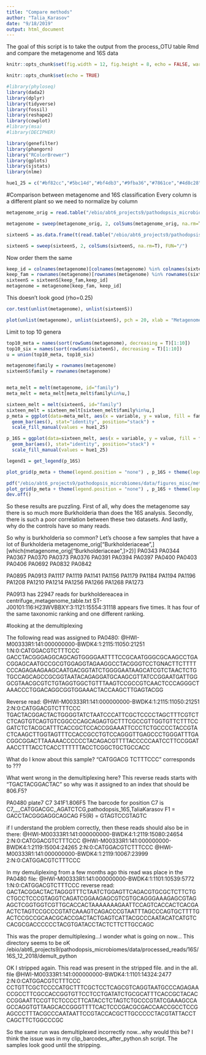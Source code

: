 ```yaml
---
title: "Compare methods"
author: "Talia_Karasov"
date: "9/18/2019"
output: html_document
---
```

The goal of this script is to take the output from the process_OTU table Rmd and compare the metagenome and 16S data

```r
knitr::opts_chunk$set(fig.width = 12, fig.height = 8, echo = FALSE, warning = FALSE, message = FALSE, cache = TRUE)
```

```r
knitr::opts_chunk$set(echo = TRUE)

#library(phyloseq)
library(dada2)
library(dplyr)
library(tidyverse)
library(fossil)
library(reshape2)
library(cowplot)
#library(msa)
#library(DECIPHER)

library(genefilter)
library(phangorn)
library("RColorBrewer")
library(gplots)
library(sjstats)
library(nlme)

hue1_25 = c("#bf82cc","#5bc14d","#bf4db3","#9fba36","#7861ce","#4d8c28","#d83e76","#44c181","#d0452f","#4aadd6","#d6812c","#667fc7","#cbaa3b","#9c4769","#7dba6f","#dd809f","#3e8148","#c25d4d","#59c5b0","#de986d","#2f8a72","#91692e","#afb16c","#5f6c2b","#84892d")

```

#Comparison between metagenome and 16S classification
Every column is a different plant so we need to normalize by column
```r
metagenome_orig = read.table("/ebio/abt6_projects9/pathodopsis_microbiomes/data/processed_reads/2018_9_metagenome_reads/meta_family_corrected_per_plant.csv", sep=",", header=T, row.names = 1)

metagenome = sweep(metagenome_orig, 2, colSums(metagenome_orig, na.rm=T), FUN="/")

sixteenS = as.data.frame(t(read.table("/ebio/abt6_projects9/pathodopsis_microbiomes/data/processed_reads/16S/sixteenS_family.csv", sep=",", header=T, row.names = 1)))

sixteenS = sweep(sixteenS, 2, colSums(sixteenS, na.rm=T), FUN="/")

```

Now order them the same
```r
keep_id = colnames(metagenome)[colnames(metagenome) %in% colnames(sixteenS)]
keep_fam = rownames(metagenome)[rownames(metagenome) %in% rownames(sixteenS)]
sixteenS = sixteenS[keep_fam,keep_id]
metagenome = metagenome[keep_fam, keep_id]

```

This doesn't look good (rho=0.25)
```r
cor.test(unlist(metagenome), unlist(sixteenS))

plot(unlist(metagenome), unlist(sixteenS), pch = 20, xlab = "Metagenome", ylab = "16S")
```

Limit to top 10 genera
```r
top10_meta = names(sort(rowSums(metagenome), decreasing = T)[1:10])
top10_six = names(sort(rowSums(sixteenS), decreasing = T)[1:10])
u = union(top10_meta, top10_six)
```

```r
metagenome$family = rownames(metagenome)
sixteenS$family = rownames(metagenome)


meta_melt = melt(metagenome, id="family")
meta_melt = meta_melt[meta_melt$family%in%u,]

sixteen_melt = melt(sixteenS, id="family")
sixteen_melt = sixteen_melt[sixteen_melt$family%in%u,]
p_meta = ggplot(data=meta_melt, aes(x = variable, y = value, fill = family)) +
  geom_bar(aes(), stat="identity", position="stack") +
  scale_fill_manual(values = hue1_25)

p_16S = ggplot(data=sixteen_melt, aes(x = variable, y = value, fill = family)) +
  geom_bar(aes(), stat="identity", position="stack") +
  scale_fill_manual(values = hue1_25)

legend1 = get_legend(p_16S)

plot_grid(p_meta + theme(legend.position = "none") , p_16S + theme(legend.position = "none", axis.title.y = element_blank()), legend1, nrow = 1)

pdf("/ebio/abt6_projects9/pathodopsis_microbiomes/data/figures_misc/metagenome_vs_16S_disaster.pdf")
plot_grid(p_meta + theme(legend.position = "none") , p_16S + theme(legend.position = "none", axis.title.y = element_blank()), legend1, nrow = 1)
dev.off()

```
So these results are puzzling. First of all, why does the metagenome say there is so much more Burkholderia than does the 16S analysis. Secondly, there is such a poor correlation between these two datasets. And lastly, why do the controls have so many reads.

So why is burkholderia so common? Let's choose a few samples that have a lot of Burkholderia
metagenome_orig["Burkholderiaceae",][which(metagenome_orig["Burkholderiaceae",]>2)]
PA0343   PA0344   PA0367   PA0370   PA0373   PA0376   PA0391   PA0394   PA0397   PA0400   PA0403   PA0406   PA0692   PA0832   PA0842

 PA0895   PA0913   PA1117   PA1119   PA1141   PA1156   PA1179   PA1184   PA1194   PA1196   PA1208   PA1210  PA1214   PA1256   PA1266   PA1268   PA1273


PA0913 has 22947 reads for burkholdereacea in centrifuge_metagenome_table.txt
ST-J00101:116:H23WVBBXY:3:1121:15554:31118 appears five times. It has four of the same taxonomic ranking and one different ranking. 



#looking at the demultiplexing

The following read was assigned to PA0480: 
@HWI-M00333R1:141:000000000-BWDK4:1:2115:11050:21251 1:N:0:CATGGACGTCTTTCCC
GACCTACGGGAGGCAGCAGTGGGGAATTTTCCGCAATGGGCGCAAGCCTGACGGAGCAATGCCGCGTGGAGGTAGAAGGCCTACGGGTCCTGNACTTCTTTTCCCAGAGAAGAAGCAATGACGGTATCTGGGGAATAAGCATCGTCTAACTCTGTGCCAGCAGCCGCGGTAATACAGAGGATGCAAGCGTTATCCGGAATGATTGGGCGTAACGCGTCTGTAGGTGGCTGTTTAAGTCCGCCGTCAACTCCCAGGGCTAAACCCTGGACAGGCGGTGGAAACTACCAAGCTTGAGTACGG

Reverse read:
@HWI-M00333R1:141:000000000-BWDK4:1:2115:11050:21251 2:N:0:CATGGACGTCTTTCCC
TGACTACGGACTACTGGGGTATCTAATCCCATTCGCTCCCCTAGCTTTCGTCTCTCAGTGTCAGTGTCGGCCCAGCAGAGTGCTTTCGCCGTTGGTGTTCTTTCCGATCTCTACGCATTTCACCGCTCCACCGGAAATTCCCTCTGCCCCTACCGTACTCAAGCTTGGTAGTTTCCACCGCCTGTCCAGGGTTGAGCCCTGGGATTTGACGGCGGACTTAAAAACCCCCCTACAGACGTTTTACCCCCAATCCTTCCGGATAACCTTTACCTCACCTTTTTTACCTCGGCTGCTGCCACC

What do I know about this sample?
"CATGGACG TCTTTCCC" corresponds to ???

What went wrong in the demultiplexing here? This reverse reads starts with "TGACTACGGACTAC" so why was it assigned to an index that should be 806.F5?

PA0480		plate7	C7	341F1.806F5
The barcode for position C7 is C7,,,,,CATGGACGC,,AGATCTCG,pathodopsis_16S,TaliaKarasov
F1 = GACCTACGGGAGGCAGCAG
F5(R) = GTAGTCCGTAGTC

if I understand the problem correctly, then these reads should also be in there:
@HWI-M00333R1:141:000000000-BWDK4:1:2119:15080:24654 2:N:0:CATGGACGTCTTTCCC
@HWI-M00333R1:141:000000000-BWDK4:1:2119:15004:24265 2:N:0:CATGGACGTCTTTCCC
@HWI-M00333R1:141:000000000-BWDK4:1:2119:10067:23999 2:N:0:CATGGACGTCTTTCCC

In my demuliplexing from a few months ago this read was place in the PA0480 file:
@HWI-M00333R1:141:000000000-BWDK4:1:1101:10539:5772 1:N:0:CATGGACGTCTTTCCC
reverse read:
GACTACGGACTACTAGGGTTTCTAATCTGGAGTTCAGACGTGCGCTCTTCTGCTGCCTCCCGTAGGTCAGATCGGAAGAGCGTCGTGCAGGGAAAGAGCGTAGAGCTCGGTGGTCGTTGCACCACTAAAAAAAGAATTCCAGTCACCACTCACGAACTCTAGTCCGCCCGTATCAAAGTCAGACCCGTAATTTAGCCCAGTGCTTTTGACTCCGCCGCAACGCACCGACTACTGAGTCATTACGCCCAATACATCATGTCCACGCGACCCCCCTACGTGATACCTACTCTTCTTGCCAGC

This was the proper demultiplexing...I wonder what is going on now...
This directory seems to be oK
/ebio/abt6_projects9/pathodopsis_microbiomes/data/processed_reads/16S/16S_12_2018/demult_python


OK I stripped again. This read was present in the stripped file. and in the all. file
@HWI-M00333R1:141:000000000-BWDK4:1:1101:14324:2477 2:N:0:CATGGACGTCTTTCCC
CCTGTTCGCTCCCCATGCTTTCGCTCCTCAGCGTCAGGTAATGCCCAGAGAACCGCCTTCGCCACCGGTGTTCCTCCTGATATCTGCGCATTTCACCGCTACACCCGGAATTCCGTTCTCCCCTTCATACCTCTAGTCTGCCCGTATCGAAAGCCAGCCAGGTGTTAAGCACCGGGTTTTCACTCCCGACGCGACCAACCGCCTCCGAGCCCTTTACGCCCAATAATTCCGTACCACGCTTGCCCCCTACGTATTACCTCAGCTTCTGGCCCGC



So the same run was demultiplexed incorrectly now...why would this be?
I think the issue was in my clip_barcodes_after_python.sh script. The samples look good until the stripping.

